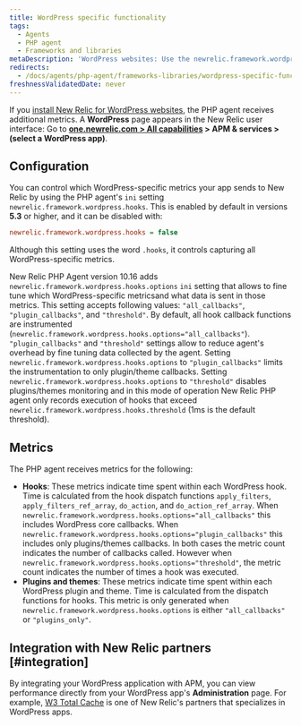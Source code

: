 ```yaml
---
title: WordPress specific functionality
tags:
  - Agents
  - PHP agent
  - Frameworks and libraries
metaDescription: 'WordPress websites: Use the newrelic.framework.wordpress.hooks INI setting to capture special metrics for hooks, plugins, and themes with New Relic.'
redirects:
  - /docs/agents/php-agent/frameworks-libraries/wordpress-specific-functionality
freshnessValidatedDate: never
---
```


If you [install New Relic for WordPress websites](/docs/agents/php-agent/installation/install-php-agent-shared-hosting-service), the PHP agent receives additional metrics. A **WordPress** page appears in the New Relic user interface: Go to **[one.newrelic.com > All capabilities](https://one.newrelic.com/all-capabilities) > APM & services > (select a WordPress app)**.

## Configuration

You can control which WordPress-specific metrics your app sends to New Relic by using the PHP agent's `ini` setting `newrelic.framework.wordpress.hooks`. This is enabled by default in versions **5.3** or higher, and it can be disabled with:

```ini
newrelic.framework.wordpress.hooks = false
```

Although this setting uses the word `.hooks`, it controls capturing all WordPress-specific metrics.

New Relic PHP Agent version 10.16 adds `newrelic.framework.wordpress.hooks.options` `ini` setting that allows to fine tune which WordPress-specific metricsand what data is sent in those metrics.
This setting accepts following values: `"all_callbacks"`, `"plugin_callbacks"`, and `"threshold"`. By default, all hook callback functions are instrumented (`newrelic.framework.wordpress.hooks.options="all_callbacks"`).
`"plugin_callbacks"` and `"threshold"` settings allow to reduce agent's overhead by fine tuning data collected by the agent. Setting `newrelic.framework.wordpress.hooks.options` to `"plugin_callbacks"`
limits the instrumentation to only plugin/theme callbacks. Setting `newrelic.framework.wordpress.hooks.options` to `"threshold"` disables plugins/themes monitoring and in this mode of operation
New Relic PHP agent only records execution of hooks that exceed `newrelic.framework.wordpress.hooks.threshold` (1ms is the default threshold).

## Metrics

The PHP agent receives metrics for the following:

* **Hooks**: These metrics indicate time spent within each WordPress hook. Time is calculated from the hook dispatch functions `apply_filters`, `apply_filters_ref_array`, `do_action`, and `do_action_ref_array`. When `newrelic.framework.wordpress.hooks.options="all_callbacks"` this includes WordPress core callbacks. When `newrelic.framework.wordpress.hooks.options="plugin_callbacks"` this includes only plugins/themes callbacks. In both cases the metric count indicates the number of callbacks called. However when `newrelic.framework.wordpress.hooks.options="threshold"`, the metric count indicates the number of times a hook was executed.
* **Plugins and themes**: These metrics indicate time spent within each WordPress plugin and theme. Time is calculated from the dispatch functions for hooks. This metric is only generated when `newrelic.framework.wordpress.hooks.options` is either `"all_callbacks"` or `"plugins_only"`.

## Integration with New Relic partners [#integration]

By integrating your WordPress application with APM, you can view performance directly from your WordPress app's **Administration** page. For example, [W3 Total Cache](https://newrelic.com/blog/best-practices/web-performance-optimization-automation) is one of New Relic's partners that specializes in WordPress apps.

